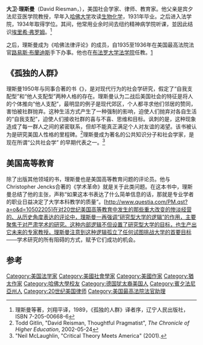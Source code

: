 {{Infobox Person
|name = 大卫·理斯曼
|image =
|image_size =
|caption =
|birth_name =
|birth_date = {{Birth date|1909|09|22|mf=y}}
|birth_place = [[美国|美国]][[宾夕法尼亚|宾夕法尼亚]][[费城|费城]]
|death_date = {{Death date and age|2002|05|10|1909|09|22}} 
|death_place = 美國[[紐約州|紐約州]][[賓漢頓|賓漢頓]]
|body_discovered =
|death_cause = 
|resting_place =
|resting_place_coordinates = <!-- {{coord|LAT|LONG|display=inline,title}} -->
|residence = 
|nationality = 
|ethnicity = [[犹太人|犹太人]]
|citizenship = 
|other_names = 
|known_for = ''[[孤独的人群|孤独的人群]]''
|education =
|alma_mater = [[哈佛法学院|哈佛法学院]]
|employer =
|occupation = [[社会学家|社会学家]]
|years_active =
|home_town =
|title =
|salary =
|networth =
|height =
|weight =
|term =
|predecessor =
|successor =
|party =
|opponents =
|boards =
|religion =
|spouse =
|partner =
|children =
|parents =
|relations =
|callsign =
|signature =
|website = 
|footnotes =
}}
'''大卫·理斯曼'''（David Riesman，{{bd|1909年|9月22日|2002年|5月10日|catIdx=Riesman, David}}），美国社会学家、律师、教育家。他父亲是宾夕法尼亚医学院教授，早年入[[哈佛大学|哈佛大学]]攻读[[生物化学|生物化学]]，1931年毕业。之后进入法学院，1934年取得学位。其间，他常用业余时间去纽约精神病学院听课，並因此结识[[埃里希·弗罗姆|埃里希·弗罗姆]]。<ref>理斯曼等著，刘翔平译，1989，《孤独的人群》译者序，辽宁人民出版社，ISBN 7-205-00668-6</ref>

之后，理斯曼成为《哈佛法律评论》的成员，自1935至1936年在美国最高法院法官[[路易斯·布蘭迪斯|路易斯·布蘭迪斯]]手下办事。他也在[[布法罗大学法学院|布法罗大学法学院]]任教。[http://www.asanet.org/footnotes/mayjun02/indextwo.html] {{Wayback|url=http://www.asanet.org/footnotes/mayjun02/indextwo.html |date=20160304191445 }}

== 《孤独的人群》 ==

理斯曼1950年与同事合著的书《{{link-ja|孤独的人群|孤独な群衆}}》，是对现代行为的社会学研究，假定了“自我支配型”和“他人支配型”两种人格的存在。理斯曼认为二战后美国社会的特征是将人的个体推向“他人支配”，最明显的例子是现代郊区，个人都寻求他们邻居的赞同，害怕被社群抛弃。这种生活方式产生了一种强制的影响，迫使人们抛弃对各自生活的“自我支配”，迫使人们接收社群的喜与不喜、思维和目标。讽刺的是，这种现象造成了每一群人之间的紧密联系，但却不能真正满足个人对友谊的渴望。该书被认为是研究美国人性格的里程碑。<ref>Todd Gitlin, "David Reisman, Thoughtful Pragmatist", ''The Chronicle of Higher Education'', 2002-05-24</ref>理斯曼成为著名的公共知识分子和社会学家，是现在所谓“公共社会学” 的早期代表之一。<ref>"Neil McLaughlin, "Critical Theory Meets America" (2001).</ref>

== 美国高等教育 ==

除了出版其他领域的书，理斯曼也是美国高等教育问题的评论员。他与Christopher Jencks合著的《学术革命》就是关于此类问题。在这本书中，理斯曼总结了他的主张，声称“如果这本书表达了什么简单信息的话，那就是专业学者的职业日益决定了大学本科教学的质量”。[http://www.questia.com/PM.qst?a=o&d=10502205]在对20世纪美国高等教育中发生的那些重大改变的惨淡经营的、从历史角度表达的评论中，理斯曼一再强调“研究型大学的逻辑”的作用，主要聚焦于对严肃学术的研究。这种内部逻辑不但设置了研究型大学的目标，也生产出它未来的专家教授。理斯曼注意到这种逻辑孤立了任何试图挑战大学的首要目标——学术研究的所有阻碍的方式，赋予它们成功的机会。

== 参考 ==
{{reflist|2}}

{{Authority control}}
{{DEFAULTSORT:Riesman, David}}

[[Category:美国法学家|Category:美国法学家]]
[[Category:美國社會學家|Category:美國社會學家]]
[[Category:美國作家|Category:美國作家]]
[[Category:猶太作家|Category:猶太作家]]
[[Category:哈佛大學校友|Category:哈佛大學校友]]
[[Category:德国犹太裔美国人|Category:德国犹太裔美国人]]
[[Category:賓夕法尼亞州人|Category:賓夕法尼亞州人]]
[[Category:20世纪美国律师|Category:20世纪美国律师]]
[[Category:美国最高法院法官助理|Category:美国最高法院法官助理]]